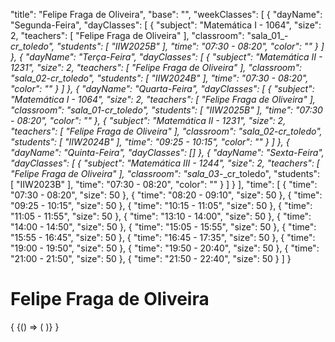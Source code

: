 
  "title": "Felipe Fraga de Oliveira",
  "base": "",
  "weekClasses": [
    {
      "dayName": "Segunda-Feira",
      "dayClasses": [
        {
          "subject": "Matemática I - 1064",
          "size": 2,
          "teachers": [
            "Felipe Fraga de Oliveira"
          ],
          "classroom": "sala_01_-_cr_toledo",
          "students": [
            "IIW2025B"
          ],
          "time": "07:30 - 08:20",
          "color": ""
        }
      ]
    },
    {
      "dayName": "Terça-Feira",
      "dayClasses": [
        {
          "subject": "Matemática II - 1231",
          "size": 2,
          "teachers": [
            "Felipe Fraga de Oliveira"
          ],
          "classroom": "sala_02_-_cr_toledo",
          "students": [
            "IIW2024B"
          ],
          "time": "07:30 - 08:20",
          "color": ""
        }
      ]
    },
    {
      "dayName": "Quarta-Feira",
      "dayClasses": [
        {
          "subject": "Matemática I - 1064",
          "size": 2,
          "teachers": [
            "Felipe Fraga de Oliveira"
          ],
          "classroom": "sala_01_-_cr_toledo",
          "students": [
            "IIW2025B"
          ],
          "time": "07:30 - 08:20",
          "color": ""
        },
        {
          "subject": "Matemática II - 1231",
          "size": 2,
          "teachers": [
            "Felipe Fraga de Oliveira"
          ],
          "classroom": "sala_02_-_cr_toledo",
          "students": [
            "IIW2024B"
          ],
          "time": "09:25 - 10:15",
          "color": ""
        }
      ]
    },
    {
      "dayName": "Quinta-Feira",
      "dayClasses": []
    },
    {
      "dayName": "Sexta-Feira",
      "dayClasses": [
        {
          "subject": "Matemática III - 1244",
          "size": 2,
          "teachers": [
            "Felipe Fraga de Oliveira"
          ],
          "classroom": "sala_03_-_cr_toledo",
          "students": [
            "IIW2023B"
          ],
          "time": "07:30 - 08:20",
          "color": ""
        }
      ]
    }
  ],
  "time": [
    {
      "time": "07:30 - 08:20",
      "size": 50
    },
    {
      "time": "08:20 - 09:10",
      "size": 50
    },
    {
      "time": "09:25 - 10:15",
      "size": 50
    },
    {
      "time": "10:15 - 11:05",
      "size": 50
    },
    {
      "time": "11:05 - 11:55",
      "size": 50
    },
    {
      "time": "13:10 - 14:00",
      "size": 50
    },
    {
      "time": "14:00 - 14:50",
      "size": 50
    },
    {
      "time": "15:05 - 15:55",
      "size": 50
    },
    {
      "time": "15:55 - 16:45",
      "size": 50
    },
    {
      "time": "16:45 - 17:35",
      "size": 50
    },
    {
      "time": "19:00 - 19:50",
      "size": 50
    },
    {
      "time": "19:50 - 20:40",
      "size": 50
    },
    {
      "time": "21:00 - 21:50",
      "size": 50
    },
    {
      "time": "21:50 - 22:40",
      "size": 50
    }
  ]
}

# Felipe Fraga de Oliveira

<div>
  {
    <BrowserOnly>
      {() => (
        <Grid
          title={data.title}
          weekClasses={data.weekClasses}
          time={data.time}
        />
      )}
    </BrowserOnly>
  }
</div>
